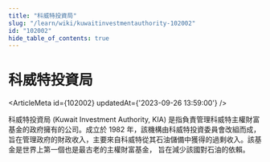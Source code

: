 ```yaml
---
title: "科威特投資局"
slug: "/learn/wiki/kuwaitinvestmentauthority-102002"
id: "102002"
hide_table_of_contents: true
---
```



# 科威特投資局

<ArticleMeta id={102002} updatedAt={'2023-09-26 13:59:00'} />
<div className='border-solid border-b border-t-0 my-4 border-[var(--ifm-color-gray-300)]' />

科威特投資局 (Kuwait Investment Authority, KIA) 是指負責管理科威特主權財富基金的政府擁有的公司。成立於 1982 年，該機構由科威特投資委員會改組而成，旨在管理政府的財政收入，主要來自科威特從其石油儲備中獲得的過剩收入。該基金是世界上第一個也是最古老的主權財富基金， 旨在減少該國對石油的依賴。
